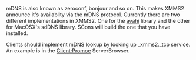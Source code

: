 mDNS is also known as zeroconf, bonjour and so on. This makes XMMS2 announce it's availablity via the mDNS protocol. Currently there are two different implementations in XMMS2. One for the [http://www.avahi.org avahi] library and the other for MacOSX's sdDNS library. SCons will build the one that you have installed.

Clients should implement mDNS lookup by looking up _xmms2._tcp service. An example is in the [[Client:Promoe]] ServerBrowser.